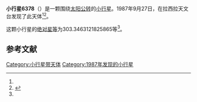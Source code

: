 {{Infobox planet
| bgcolour = #FFFFC0
| name = 6378
| symbol = 
| image = 
| caption = 
| discovery = yes
| discovery_ref = 
| discoverer = {{link-en|亨利·德波鸿诺|Henri Debehogne}}
| discovery_site = [[拉西拉天文台|拉西拉天文台]] 
| discovered = 1987年9月27日
| designations = yes
| mp_name = 
| named_after = 
| alt_names = 1987 SE13/ 1992 OL7
| mp_category = [[主带小行星|主带小行星]]
| orbit_ref = <ref name="a">[http://ssd.jpl.nasa.gov/sbdb.cgi?sstr=6378 6378] {{Wayback|url=http://ssd.jpl.nasa.gov/sbdb.cgi?sstr=6378 |date=20110609211500 }}，小行星數據庫瀏覽器（JPL Small-Body Database Browser）－[[美国国家航空航天局|美国国家航空航天局]]喷气推进实验室</ref>
| epoch = 2456400.5 (2013年4月18日更新)
| aphelion = {{convert|3.735616410273991|AU|km|3|abbr=on|lk=out}}
| perihelion = {{convert|2.603753657826543|AU|km|3|abbr=on}}
| semimajor = {{convert|3.169685034050267|AU|km|3|abbr=on}}
| eccentricity = 0.178544988
| period = 2061.211661 [[日|日]]<br />5.64[[儒略年|儒略年]]
| avg_speed = 
| inclination = 2.86027297322821
| asc_node = 96.87257097850785
| mean_anomaly = 
| arg_peri = 303.3463121825865
| satellites = 
| physical_characteristics = yes
| dimensions = 
| mass = 
| density = 
| surface_grav = 
| escape_velocity = 
| sidereal_day = 
| axial_tilt = 
| pole_ecliptic_lat = 
| pole_ecliptic_lon = 
| albedo = 
| temperatures= 
| temp_name1 = 
| mean_temp_1 = 
| max_temp_1 = 
| temp_name2 = 
| max_temp_2 = 
| spectral_type = 
| abs_magnitude = 303.3463121825865
}}

'''小行星6378'''（{{lang-en|6378}}）是一颗围绕[[太阳|太阳]][[公转|公转]]的[[小行星|小行星]]。1987年9月27日，{{link-en|亨利·德波鸿诺|Henri Debehogne}}在拉西拉天文台发现了此天体<ref name="a" /><ref>{{cite news|title=小行星列表|url=http://cfa-www.harvard.edu/iau/lists/NumberedMPs.txt|accessdate=2013-07-08|newspaper=哈佛大学|archive-date=2008-05-17|archive-url=https://web.archive.org/web/20080517010638/http://cfa-www.harvard.edu/iau/lists/NumberedMPs.txt|dead-url=no}}</ref>。

这颗小行星的[[绝对星等|绝对星等]]为303.3463121825865等<ref name="a" />。

==参考文献==
{{reflist}}
{{Minor Planet Number|[[小行星6377|小行星6377]]|[[小行星6379|小行星6379]]}}

{{小天体}}

[[Category:小行星带天体|Category:小行星带天体]]
[[Category:1987年发现的小行星|Category:1987年发现的小行星]]

{{asteroid-stub}}